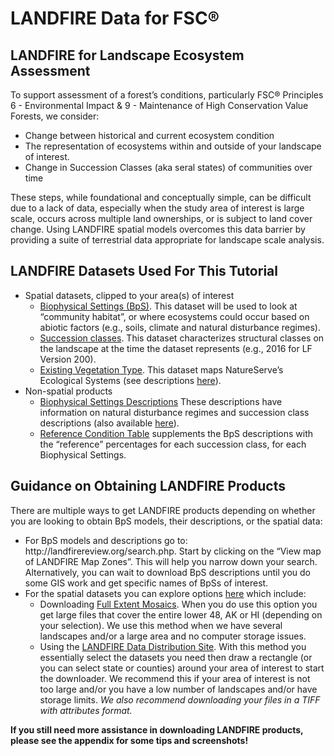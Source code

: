 # LANDFIRE Data for FSC® {#inputdata}

## LANDFIRE for Landscape Ecosystem Assessment  

To support assessment of a forest's conditions, particularly FSC® Principles 6 - Environmental Impact & 9 - Maintenance of High Conservation Value Forests, we consider:

* Change between historical and current ecosystem condition 
* The representation of ecosystems within and outside of your landscape of interest.
* Change in Succession Classes (aka seral states) of communities over time

These steps, while foundational and conceptually simple, can be difficult due to a lack of data, especially when the study area of interest is large scale, occurs across multiple land ownerships, or is subject to land cover change. Using LANDFIRE spatial models overcomes this data barrier by providing a suite of terrestrial data appropriate for landscape scale analysis. 

## LANDFIRE Datasets Used For This Tutorial

* Spatial datasets, clipped to your area(s) of interest
    * [Biophysical Settings (BpS)](https://www.landfire.gov/bps.php). This dataset will be used to look at "community habitat", or where ecosystems could occur based on abiotic factors (e.g., soils, climate and natural disturbance regimes).
    * [Succession classes](https://www.landfire.gov/sclass.php). This dataset characterizes structural classes on the landscape at the time the dataset represents (e.g., 2016 for LF Version 200).
    * [Existing Vegetation Type](https://www.landfire.gov/evt.php). This dataset maps NatureServe's Ecological Systems (see descriptions [here](https://www.landfire.gov/documents/LANDFIRE_Ecological_Systems_Descriptions_CONUS.pdf)).
* Non-spatial products
    * [Biophysical Settings Descriptions](http://landfirereview.org/test/search.php) These descriptions have information on natural disturbance regimes and succession class descriptions (also available [here](https://www.landfire.gov/zip/LANDFIRE_CONUS_SClass_Mapping_Rules_9182020.zip)).  
    * [Reference Condition Table](https://www.landfire.gov/zip/LANDFIRE_CONUS_Reference_Condition_Table_August_2020.zip) supplements the BpS descriptions with the "reference" percentages for each succession class, for each Biophysical Settings.
    
## Guidance on Obtaining LANDFIRE Products

There are multiple ways to get LANDFIRE products depending on whether you are looking to obtain BpS models, their descriptions, or the spatial data:

* For BpS models and descriptions go to: http://landfirereview.org/search.php. Start by clicking on the "View map of LANDFIRE Map Zones". This will help you narrow down your search. Alternatively, you can wait to download BpS descriptions until you do some GIS work and get specific names of BpSs of interest.
* For the spatial datasets you can explore options [here](https://www.landfire.gov/getdata.php) which include:
    * Downloading [Full Extent Mosaics](https://www.landfire.gov/version_comparison.php). When you do use this option you get large files that cover the entire lower 48, AK or HI (depending on your selection).  We use this method when we have several landscapes and/or a large area and no computer storage issues.
    * Using the [LANDFIRE Data Distribution Site](https://www.landfire.gov/viewer/).  With this method you essentially select the datasets you need then draw a rectangle (or you can select state or counties) around your area of interest to start the downloader. We recommend this if your area of interest is not too large and/or you have a low number of landscapes and/or have storage limits.
*We also recommend downloading your files in a TIFF with attributes format.*
    
    
**If you still need more assistance in downloading LANDFIRE products, please see the appendix for some tips and screenshots!** 
